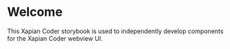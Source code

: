 
<Meta title="Welcome" />

# Welcome

This Xapian Coder storybook is used to independently develop components for the Xapian Coder webview UI.
